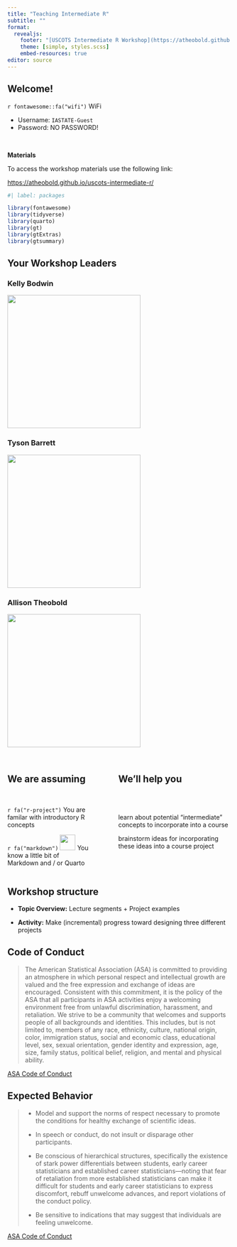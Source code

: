 ```yaml
---
title: "Teaching Intermediate R"
subtitle: ""
format: 
  revealjs:
    footer: "[USCOTS Intermediate R Workshop](https://atheobold.github.io/uscots-intermediate-r/)"
    theme: [simple, styles.scss]
    embed-resources: true
editor: source
---
```


## Welcome! 

`r fontawesome::fa("wifi")` WiFi

-   Username: `IASTATE-Guest`
-   Password: NO PASSWORD!

</br>

**Materials**

To access the workshop materials use the following link:

::: {style="color: #000000;"}
<https://atheobold.github.io/uscots-intermediate-r/>
:::

```r
#| label: packages

library(fontawesome)
library(tidyverse)
library(quarto)
library(gt)
library(gtExtras)
library(gtsummary)
```

## Your Workshop Leaders

::: {layout-ncol="3"}
### Kelly Bodwin

![](images/00-kelly-headshot.png){style="height: 300px;"}

### Tyson Barrett

![](images/00-tyson-headshot.png){style="height: 300px;"}

### Allison Theobold

![](images/00-allison-headshot.png){style="height: 300px;"}
:::

## 

::: columns
::: {.column width="40%"}
<h2>We are assuming</h2>

</br>

`r fa("r-project")` You are familar with introductory R concepts

`r fa("markdown")` <img src="https://raw.githubusercontent.com/quarto-dev/quarto-web/main/favicon.png" style="display: inline-block; margin: 0; margin-bottom: -2px; height: 35px;"/></img> You know a little bit of Markdown and / or Quarto
:::

::: {.column width="5%"}
:::

::: {.column width="55%"}
::: fragment
<h2>We'll help you</h2>

</br> 
</br> 

learn about potential "intermediate" concepts to incorporate into a course

brainstorm ideas for incorporating these ideas into a course project

:::
:::
:::

## Workshop structure

-   **Topic Overview:** Lecture segments + Project examples

-   **Activity:** Make (incremental) progress toward designing three different
projects

## Code of Conduct {.smaller}

> The American Statistical Association (ASA) is committed to providing an atmosphere in which personal respect and intellectual growth are valued and the free expression and exchange of ideas are encouraged. Consistent with this commitment, it is the policy of the ASA that all participants in ASA activities enjoy a welcoming environment free from unlawful discrimination, harassment, and retaliation. We strive to be a community that welcomes and supports people of all backgrounds and identities. This includes, but is not limited to, members of any race, ethnicity, culture, national origin, color, immigration status, social and economic class, educational level, sex, sexual orientation, gender identity and expression, age, size, family status, political belief, religion, and mental and physical ability.

::: aside
[ASA Code of Conduct](https://www.amstat.org/meetings/code-of-conduct)
:::

## Expected Behavior {.smaller}

> -   Model and support the norms of respect necessary to promote the conditions for healthy exchange of scientific ideas.
>
> -   In speech or conduct, do not insult or disparage other participants.
>
> -   Be conscious of hierarchical structures, specifically the existence of stark power differentials between students, early career statisticians and established career statisticians---noting that fear of retaliation from more established statisticians can make it difficult for students and early career statisticians to express discomfort, rebuff unwelcome advances, and report violations of the conduct policy.
>
> -   Be sensitive to indications that may suggest that individuals are feeling unwelcome.

::: aside
[ASA Code of Conduct](https://www.amstat.org/meetings/code-of-conduct)
:::
